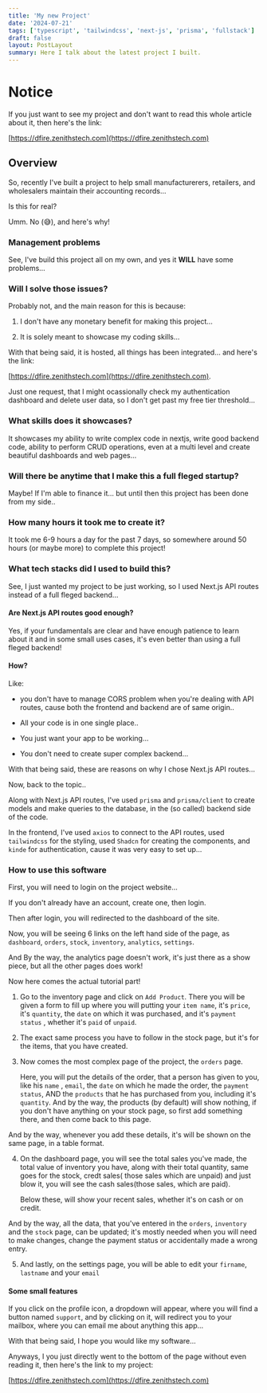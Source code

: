 ```yaml
---
title: 'My new Project'
date: '2024-07-21'
tags: ['typescript', 'tailwindcss', 'next-js', 'prisma', 'fullstack']
draft: false
layout: PostLayout
summary: Here I talk about the latest project I built.
---
```


# Notice

If you just want to see my project and don't want to read this whole article about it, then here's the link:

[https://dfire.zenithstech.com](https://dfire.zenithstech.com)

## Overview

So, recently I've built a project to help small manufacturerers, retailers, and wholesalers maintain their accounting records...

Is this for real?

Umm. No (😅), and here's why!

### Management problems

See, I've build this project all on my own, and yes it **WILL**
have some problems...

### Will I solve those issues?

Probably not, and the main reason for this is because:

1. I don't have any monetary benefit for making this project...

2. It is solely meant to showcase my coding skills...

With that being said, it is hosted, all things has been integrated... and here's the link:

[https://dfire.zenithstech.com](https://dfire.zenithstech.com).

Just one request, that I might ocassionally check my authentication dashboard and delete user data, so I don't get past my free tier threshold...

### What skills does it showcases?

It showcases my ability to write complex code in nextjs, write good backend code, ability to perform CRUD operations, even at a multi level and create beautiful dashboards and web pages...

### Will there be anytime that I make this a full fleged startup?

Maybe! If I'm able to finance it... but until then this project has been done from my side..

### How many hours it took me to create it?

It took me 6-9 hours a day for the past 7 days, so somewhere around 50 hours (or maybe more) to complete this project!

### What tech stacks did I used to build this?

See, I just wanted my project to be just working, so I used Next.js API routes instead of a full fleged backend...

#### Are Next.js API routes good enough?

Yes, if your fundamentals are clear and have enough patience to learn about it and in some small uses cases, it's even better than using a full fleged backend!

#### How?

Like:

- you don't have to manage CORS problem when you're dealing with API routes, cause both the frontend and backend are of same origin..

- All your code is in one single place..

- You just want your app to be working...

- You don't need to create super complex backend...

With that being said, these are reasons on why I chose Next.js API routes...

Now, back to the topic..

Along with Next.js API routes, I've used `prisma` and `prisma/client` to create models and make queries to the database, in the (so called) backend side of the code.

In the frontend, I've used `axios` to connect to the API routes, used `tailwindcss` for the styling, used `Shadcn` for creating the components, and `kinde` for authentication, cause it was very easy to set up...

### How to use this software

First, you will need to login on the project website...

If you don't already have an account, create one, then login.

Then after login, you will redirected to the dashboard of the site.

Now, you will be seeing 6 links on the left hand side of the page, as `dashboard`, `orders`, `stock`, `inventory`, `analytics`, `settings`.

And By the way, the analytics page doesn't work, it's just there as a show piece, but all the other pages does work!

Now here comes the actual tutorial part!

1. Go to the inventory page and click on `Add Product`. There you will be given a form to fill up where you will putting your `item name`, it's `price`, it's `quantity`, the `date` on which it was purchased, and it's `payment status` , whether it's `paid` of `unpaid`.

2. The exact same process you have to follow in the stock page, but it's for the items, that you have created.

3. Now comes the most complex page of the project, the `orders` page.

   Here, you will put the details of the order, that a person has given to you, like his `name` , `email`, the `date` on which he made the order, the `payment status`, AND the `products` that he has purchased from you, including it's `quantity`.
   And by the way, the products (by default) will show nothing, if you don't have anything on your stock page, so first add something there, and then come back to this page.

And by the way, whenever you add these details, it's will be shown on the same page, in a table format.

4. On the dashboard page, you will see the total sales you've made, the total value of inventory you have, along with their total quantity, same goes for the stock, credt sales( those sales which are unpaid) and just blow it, you will see the cash sales(those sales, which are paid).

   Below these, will show your recent sales, whether it's on cash or on credit.

And by the way, all the data, that you've entered in the `orders`, `inventory` and the `stock` page, can be updated; it's mostly needed when you will need to make changes, change the payment status or accidentally made a wrong entry.

5. And lastly, on the settings page, you will be able to edit your `firname`, `lastname` and your `email`

#### Some small features

If you click on the profile icon, a dropdown will appear, where you will find a button named `support`, and by clicking on it, will redirect you to your mailbox, where you can email me about anything this app...

With that being said, I hope you would like my software...

Anyways, I you just directly went to the bottom of the page without even reading it, then here's the link to my project:

[https://dfire.zenithstech.com](https://dfire.zenithstech.com)
